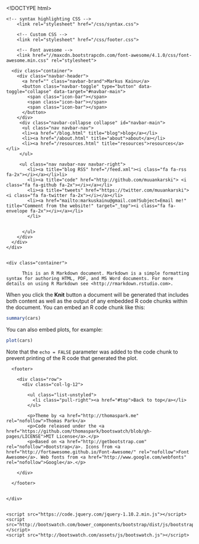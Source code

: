 <!DOCTYPE html>
<html>
    <head>
        <meta charset="utf-8">
        <meta http-equiv="X-UA-Compatible" content="IE=edge,chrome=1">
        <title>Lue data</title>

    <meta name="viewport" content="width=device-width, initial-scale=1">
    
    <!-- change the folder below to switch themes -->
    <link rel="stylesheet" href="/css/yeti/bootstrap.css" media="screen">
    <link rel="stylesheet" href="/css/assets/css/bootswatch.min.css"> 


<!-- to quickly try out themes, activate this and tweak the url!
    <link rel="stylesheet" href="./bootstrap.css" media="screen">
-->

        <!-- syntax highlighting CSS -->
        <link rel="stylesheet" href="/css/syntax.css">

        <!-- Custom CSS -->
        <link rel="stylesheet" href="/css/footer.css">

        <!-- Font avesome -->
        <link href="//maxcdn.bootstrapcdn.com/font-awesome/4.1.0/css/font-awesome.min.css" rel="stylesheet">


  </head>
  <body>
    <script src="http://bootswatch.com/assets/js/bsa.js"></script>

    <div class="navbar navbar-default navbar-fixed-top">
      <div class="container">
        <div class="navbar-header">
          <a href="" class="navbar-brand">Markus Kainu</a>
          <button class="navbar-toggle" type="button" data-toggle="collapse" data-target="#navbar-main">
            <span class="icon-bar"></span>
            <span class="icon-bar"></span>
            <span class="icon-bar"></span>
          </button>
        </div>
         <div class="navbar-collapse collapse" id="navbar-main">
          <ul class="nav navbar-nav">
          <li><a href="/blog.html" title="blog">blog</a></li>
          <li><a href="/about.html" title="about">about</a></li>
          <li><a href="/resources.html" title="resources">resources</a></li>
         </ul>
<!--        <div class="navbar-collapse collapse" id="navbar-main">
          <ul class="nav navbar-nav">
                <li class="dropdown">
              <a class="dropdown-toggle" data-toggle="dropdown" href="#" id="themes">R<span class="caret"></span></a>
              <ul class="dropdown-menu" aria-labelledby="R">
                <li><a href="/R/lue.html">Datan lukeminen & kirjoittaminen</a></li>
                <li><a href="/R/manipulointi.html">Manipuloiminen</a></li>
                <li><a href="/R/funktiot.html">Funktiot</a></li>
                <li><a href="/R/grafiikka.html">Grafiikka</a></li>
                <li><a href="/R/survey.html">Survey</a></li>
              </ul>         
         </ul>
          <ul class="nav navbar-nav">
                <li class="dropdown">
              <a class="dropdown-toggle" data-toggle="dropdown" href="#" id="themes">Toistettava tutkimus<span class="caret"></span></a>
              <ul class="dropdown-menu" aria-labelledby="toistettava">
                <li><a href="/toistettava/knitr.html">knitr</a></li>
                <li><a href="/toistettava/kirjoita.html">Kirjoittaminen</a></li>
              </ul>         
         </ul>
         <ul class="nav navbar-nav">
                <li class="dropdown">
              <a class="dropdown-toggle" data-toggle="dropdown" href="#" id="themes">Versiohallinta<span class="caret"></span></a>
              <ul class="dropdown-menu" aria-labelledby="versio">
                <li><a href="/versio/git.html">git</a></li>
              </ul>         
         </ul>
         <ul class="nav navbar-nav">
                <li class="dropdown">
              <a class="dropdown-toggle" data-toggle="dropdown" href="#" id="themes">Julkaiseminen<span class="caret"></span></a>
              <ul class="dropdown-menu" aria-labelledby="julkaisu">
                <li><a href="/julkaisu/latex.html">latex</a></li>
                <li><a href="/julkaisu/jekyll.html">jekyll</a></li>
                <li><a href="/julkaisu/pandoc.html">Pandoc</a></li>
              </ul>         
         </ul>
-->


         <ul class="nav navbar-nav navbar-right">
            <li><a title="blog RSS" href="/feed.xml"><i class="fa fa-rss fa-2x"></i></a></li>li>
            <li><a title="code" href="http://github.com/muuankarski"> <i class="fa fa-github fa-2x"></i></a></li>
            <li><a title="tweets" href="https://twitter.com/muuankarski"> <i class="fa fa-twitter fa-2x"></i></a></li>
            <li><a href="mailto:markuskainu@gmail.com?Subject=Email me!" title="Comment from the website!" target="_top"><i class="fa fa-envelope fa-2x"></i></a></li>                        
            </li>

                        
          </ul>
        </div>
      </div>
    </div>


    <div class="container">

          This is an R Markdown document. Markdown is a simple formatting syntax for authoring HTML, PDF, and MS Word documents. For more details on using R Markdown see <http://rmarkdown.rstudio.com>.

When you click the **Knit** button a document will be generated that includes both content as well as the output of any embedded R code chunks within the document. You can embed an R code chunk like this:

```r
summary(cars)
```

You can also embed plots, for example:

```r
plot(cars)
```

Note that the `echo = FALSE` parameter was added to the code chunk to prevent printing of the R code that generated the plot.


      <footer>

        <div class="row">
          <div class="col-lg-12">

            <ul class="list-unstyled">
              <li class="pull-right"><a href="#top">Back to top</a></li>     
            </ul>

<!--
<a rel="license" href="http://creativecommons.org/licenses/by/4.0/"><img alt="Creative Commons -käyttölupa" style="border-width:0" src="https://i.creativecommons.org/l/by/4.0/88x31.png" /></a><br />Tämä teos on lisensoitu <a rel="license" href="http://creativecommons.org/licenses/by/4.0/">Creative Commons Nimeä 4.0 Kansainvälinen -käyttöluvalla</a>.

-->

            

            <p>Theme by <a href="http://thomaspark.me" rel="nofollow">Thomas Park</a>
            <p>Code released under the <a href="https://github.com/thomaspark/bootswatch/blob/gh-pages/LICENSE">MIT License</a>.</p>
            <p>Based on <a href="http://getbootstrap.com" rel="nofollow">Bootstrap</a>. Icons from <a href="http://fortawesome.github.io/Font-Awesome/" rel="nofollow">Font Awesome</a>. Web fonts from <a href="http://www.google.com/webfonts" rel="nofollow">Google</a>.</p>

        </div>

<!--
<blockquote class="pull-left">
  <p>Give a man a fish and you feed him for a day; teach a man to fish and you feed him for a lifetime</p>
  <small>Anne Isabella Thackeray Ritchie <cite title="Source Title">Mrs. Dymond (1885)</cite></small>
</blockquote>
-->
      </footer>


    </div>


    <script src="https://code.jquery.com/jquery-1.10.2.min.js"></script>
    <script src="http://bootswatch.com/bower_components/bootstrap/dist/js/bootstrap.min.js"></script>
    <script src="http://bootswatch.com/assets/js/bootswatch.js"></script>
  </body>
</html>


